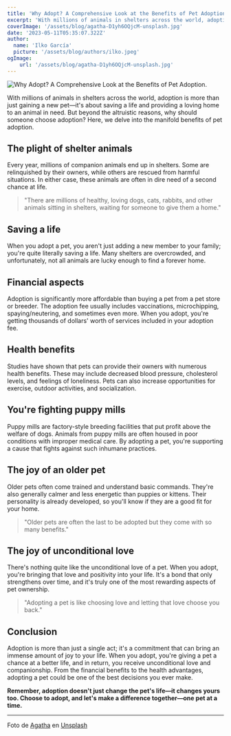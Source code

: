 ```yaml
---
title: 'Why Adopt? A Comprehensive Look at the Benefits of Pet Adoption.'
excerpt: 'With millions of animals in shelters across the world, adoption is more than just gaining a new pet, is about saving a life and providing a loving home to an animal in need. But beyond the altruistic reasons, why should someone choose adoption? Here, we delve into the manifold benefits of pet adoption.'
coverImage: '/assets/blog/agatha-D1yh6OQjcM-unsplash.jpg'
date: '2023-05-11T05:35:07.322Z'
author:
  name: 'Ilko García'
  picture: '/assets/blog/authors/ilko.jpeg'
ogImage:
    url: '/assets/blog/agatha-D1yh6OQjcM-unsplash.jpg'
---
```

![Why Adopt? A Comprehensive Look at the Benefits of Pet Adoption.](/assets/blog/agatha-D1yh6OQjcM-unsplash.jpg)  

With millions of animals in shelters across the world, adoption is more than just gaining a new pet—it's about saving a life and providing a loving home to an animal in need. But beyond the altruistic reasons, why should someone choose adoption? Here, we delve into the manifold benefits of pet adoption.

## The plight of shelter animals

Every year, millions of companion animals end up in shelters. Some are relinquished by their owners, while others are rescued from harmful situations. In either case, these animals are often in dire need of a second chance at life.

> "There are millions of healthy, loving dogs, cats, rabbits, and other animals sitting in shelters, waiting for someone to give them a home."

## Saving a life

When you adopt a pet, you aren't just adding a new member to your family; you're quite literally saving a life. Many shelters are overcrowded, and unfortunately, not all animals are lucky enough to find a forever home.

## Financial aspects

Adoption is significantly more affordable than buying a pet from a pet store or breeder. The adoption fee usually includes vaccinations, microchipping, spaying/neutering, and sometimes even more. When you adopt, you're getting thousands of dollars' worth of services included in your adoption fee.

## Health benefits

Studies have shown that pets can provide their owners with numerous health benefits. These may include decreased blood pressure, cholesterol levels, and feelings of loneliness. Pets can also increase opportunities for exercise, outdoor activities, and socialization.

## You're fighting puppy mills

Puppy mills are factory-style breeding facilities that put profit above the welfare of dogs. Animals from puppy mills are often housed in poor conditions with improper medical care. By adopting a pet, you're supporting a cause that fights against such inhumane practices.

## The joy of an older pet

Older pets often come trained and understand basic commands. They're also generally calmer and less energetic than puppies or kittens. Their personality is already developed, so you'll know if they are a good fit for your home.

> "Older pets are often the last to be adopted but they come with so many benefits."

## The joy of unconditional love

There's nothing quite like the unconditional love of a pet. When you adopt, you're bringing that love and positivity into your life. It's a bond that only strengthens over time, and it's truly one of the most rewarding aspects of pet ownership.

> "Adopting a pet is like choosing love and letting that love choose you back."

## Conclusion

Adoption is more than just a single act; it's a commitment that can bring an immense amount of joy to your life. When you adopt, you're giving a pet a chance at a better life, and in return, you receive unconditional love and companionship. From the financial benefits to the health advantages, adopting a pet could be one of the best decisions you ever make.

**Remember, adoption doesn't just change the pet's life—it changes yours too. Choose to adopt, and let's make a difference together—one pet at a time.**

****

Foto de <a href="https://unsplash.com/@elvirafdec?utm_source=unsplash&utm_medium=referral&utm_content=creditCopyText" target="_blank">Agatha</a> en <a href="https://unsplash.com/es/fotos/D1yh6_OQjcM?utm_source=unsplash&utm_medium=referral&utm_content=creditCopyText" target="_blank">Unsplash</a>